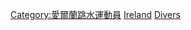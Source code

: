 [[Category:愛爾蘭跳水運動員|Category:愛爾蘭跳水運動員]]
[[Category:各國奧運跳水運動員|Ireland]]
[[Category:爱尔兰夏季奥运运动员|Divers]]